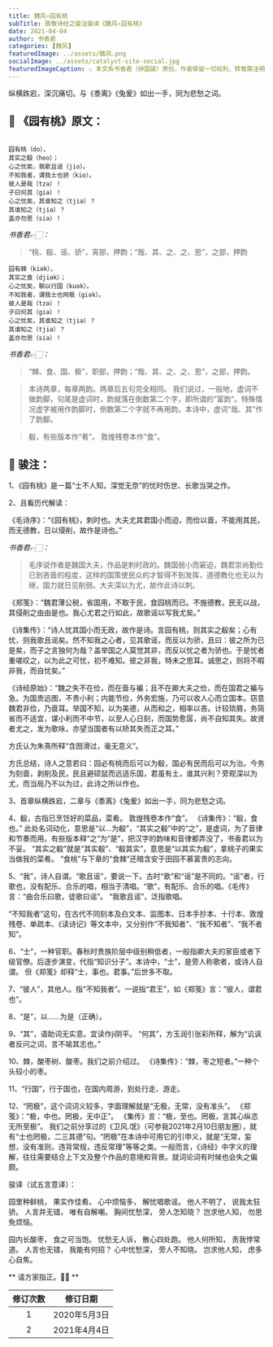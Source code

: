 ```yaml
---
title: 魏风∘园有桃
subTitle: 致敬诗经之骏注骏译《魏风∘园有桃》 
date: 2021-04-04 
author: 书香君
categories: [魏风]
featuredImage: ../assets/魏风.png
socialImage: ../assets/catalyst-site-social.jpg
featuredImageCaption: ⚠️️ 本文系书香君（钟国骏）原创，作者保留一切权利，转载需注明出处。
---
```


纵横跌宕，深沉痛切。与《黍离》《兔爰》如出一手，同为悲愁之词。

## 🌼 《园有桃》原文：
```

园有桃（do），
其实之殽（heo）；
心之忧矣，我歌且谣（jio）。
不知我者，谓我士也骄（kio）。
彼人是哉（tzə）！
子曰何其（giə）！
心之忧矣，其谁知之（tjiə）？
其谁知之（tjiə）？
盖亦勿思（siə）！

```
*书香君👉🏻：* 

> “桃、殽、谣、骄”，宵部，押韵；“哉、其、之、之、思”，之部，押韵

```
园有棘（kiək），
其实之食（djiək）；
心之忧矣，聊以行国（kuək）。
不知我者，谓我士也罔极（giək）。
彼人是哉（tzə）！
子曰何其（giə）！
心之忧矣，其谁知之（tjiə）？
其谁知之（tjiə）？
盖亦勿思（siə）！

```
*书香君👉🏻：* 

> “棘、食、国、极”，职部，押韵；“哉、其、之、之、思”，之部，押韵。

> 本诗两章，每章两韵。两章后五句完全相同。
我们说过，一般地，虚词不做韵脚，句尾是虚词时，韵就落在倒数第二个字，即所谓的“富韵”。特殊情况虚字被用作韵脚时，倒数第二个字就不再用韵。本诗中，虚词“哉、其”作了韵脚。

> 殽，有些版本作“肴”。
> 敦煌残卷本作“食”。

## 🍁️ 骏注：

1、《园有桃》是一篇“士不人知，深觉无奈”的忧时伤世、长歌当哭之作。

2、且看历代解读：

《毛诗序》：“《园有桃》，刺时也。大夫尤其君国小而迫，而俭以啬，不能用其民，而无德教，日以侵削，故作是诗也。”

*书香君👉🏻：* 

> 毛序说作者是魏国大夫，作品是刺时政的。魏国弱小而窘迫，魏君崇尚勤俭已到吝啬的程度，这样的国策使民众的才智得不到发挥，道德教化也无以为继，国力就日见削弱。大夫深以为尤，故作此诗以刺。

《郑笺》：“魏君薄公税，省国用，不取于民，食园桃而已。不施德教，民无以战，其侵削之由由是也。我心尤君之行如此，故歌谣以写我尤矣。”

《诗集传》：“诗人忧其国小而无政，故作是诗。言园有桃，则其实之殽矣；心有忧，则我歌且谣矣。然不知我之心者，见其歌谣，而反以为骄，且曰：彼之所为已是矣，而子之言独何为哉？盖举国之人莫觉其非，而反以忧之者为骄也。于是忧者重嗟叹之，以为此之可忧，初不难知。彼之非我，特未之思耳。诚思之，则将不暇非我，而自忧矣。”

《诗经原始》：“魏之失不在俭，而在啬与褊；且不在卿大夫之俭，而在国君之褊与急。为国贵远图，不贵小利；内能节俭，外务宏施，乃可以收人心而立国本。窃意魏君非俭，乃啬耳。举国不知，以为美德，从而和之，相率以吝。计较琐屑，务简省而不适宜，谋小利而不中节，以至人心日刻，而国势愈孱，尚不自知其失。故贤者尤之，发为歌咏，亦望当国者有以矫其失而正之耳。”

方氏认为朱熹所释“含囫滑过，毫无意义”。

方氏总结，诗人之意若曰：园必有桃而后可以为殽，国必有民而后可以为治。今务为刻啬，剥削及民，民且避硕鼠而远适乐国，君虽有土，谁其兴利？旁观深以为尤，而当局乃不以为过，此诗之所以作也。

3、首章纵横跌宕，二章与《黍离》《兔爰》如出一手，同为悲愁之词。

4、殽，古指已烹饪好的菜品，菜肴。
敦煌残卷本作“食”。
《诗集传》：“殽，食也。”
此处名词动化，意思是“以…为殽”，“其实之殽”中的“之”，是虚词，为了音律和节奏而用。有些版本释“之”为“是”，把汉字的韵味和音律都弄没了，书香君以为不妥。
“其实之殽”就是“其实殽”、“殽其实”，意思是“以其实为殽”，拿桃子的果实当做我的菜肴。
“食桃”与下章的“食棘”还暗含安于田园不慕富贵的志向。

5、“我”，诗人自谓。“歌且谣”，要说一下。古时“歌”和“谣”是不同的。“谣”者，行歌也，没有配乐、合乐的唱，相当于清唱。“歌”，有配乐、合乐的唱。《毛传》言：“曲合乐曰歌，徒歌曰谣”。
“我歌且谣”，泛指歌唱。

“不知我者”这句，在古代不同刻本及白文本、监图本、日本手抄本、十行本、敦煌残卷、单疏本、《读诗记》等文本中，又分别作“不我知者”、“我不知者”、“我不者知”。

6、“士”，一种官职。春秋时贵族阶层中级别稍低者，一般指卿大夫的家臣或者下级官僚。后逐步演变，代指“知识分子”。本诗中，“士”，是旁人称歌者，或诗人自谓。
但《郑笺》却释“士，事也。君事。”后世多不取。

7、“彼人”，其他人。指“不知我者”。一说指“君王”，如《郑笺》言：“彼人，谓君也”。

8、“是”，以……为是（正确）。

9、“其”，语助词无实意。宜读作ji阴平。
“何其”，方玉润引张彩所释，解为“讥讽者反问之词，言不喻其志也。”

10、棘，酸枣树、酸枣。我们之前介绍过。
《诗集传》：“棘，枣之短者。”一种个头较小的枣。

11、“行国”，行于国也，在国内周游，到处行走、游走。

12、“罔极”，这个词词义较多，字面理解就是“无极，无常，没有准头”。
《郑笺》：“极，中也。罔极，无中正”。
《集传》言：“极，至也。罔极，言其心纵恣无所至极”。
我们之前分享过的《卫风.氓》（可参我2021年2月10日朋友圈），就有“士也罔极，二三其德”句。“罔极”在本诗中可用它的引申义，就是“无常，妄想，没有准则，违背常规，违反常理”等等之类。一般而言，《诗经》中字义的理解，往往需要结合上下文及整个作品的意境和背景。就词论词有时候也会失之偏颇。

骏译（试五言意译）：

园里种鲜桃，
果实作佳肴。
心中烦恼多，
解忧唱歌谣。
他人不明了，
说我太狂骄。
人言并无错，
唯有自解嘲。
胸间忧愁深，
旁人怎知晓？
岂求他人知，
勿思免烦恼。

园内长酸枣，
食之可当饱。
忧愁无人诉，
散心四处跑。
他人何所知，
责我悖常道。
人言也无错，
我能有何招？
心中忧愁深，
旁人不知晓。
岂求他人知，
虑多心自焦。

** 请方家指正。🙏🏻 **

| 修订次数      | 修订日期 | 
|   :----: |    :----:   | 
| 1    | 2020年5月3日       | 
| 2    | 2021年4月4日       | 
